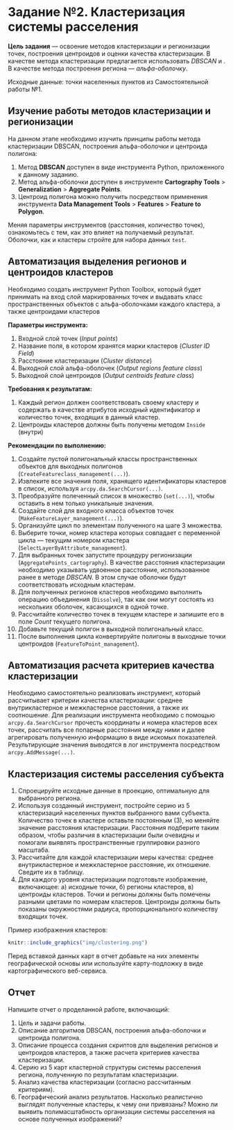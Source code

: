 # Задание №2. Кластеризация системы расселения {#points-clust-work}

__Цель задания__ — освоение методов кластеризации и регионизации точек, построения центроидов и оценки качества кластеризации. В качестве метода кластеризации предлагается использовать _DBSCAN_ и . В качестве метода построения региона — _альфа-оболочку_.

Исходные данные: точки населенных пунктов из Самостоятельной работы №1.

## Изучение работы методов кластеризации и регионизации {-}

На данном этапе необходимо изучить принципы работы метода кластеризации DBSCAN, построения альфа-оболочки и центроида полигона:

1. Метод __DBSCAN__ доступен в виде инструмента Python, приложенного к данному заданию.
2. Метод альфа-оболочки доступен в инструменте __Cartography Tools__ > __Generalization__ > __Aggregate Points__.
3. Центроид полигона можно получить посредством применения инструмента __Data Management Tools__ > __Features__ > __Feature to Polygon__.

Меняя параметры инструментов (расстояния, количество точек), ознакомьтесь с тем, как это влияет на получаемый результат. Оболочки, как и кластеры стройте для набора данных `test`.

## Автоматизация выделения регионов и центроидов кластеров {-}

Необходимо создать инструмент Python Toolbox, который будет принимать на вход слой маркированных точек и выдавать класс пространственных объектов с альфа-оболочками каждого кластера, а также центроидами кластеров

__Параметры инструмента:__

1. Входной слой точек (_Input points_)
2. Название поля, в котором хранятся марки кластеров (_Cluster ID Field_)
3. Расстояние кластеризации (_Сluster distance_)
4. Выходной слой альфа-оболочек (_Output regions feature class_)
5. Выходной слой центроидов (_Output centroids feature class_)

__Требования к результатам:__

1. Каждый регион должен соответствовать своему кластеру и содержать в качестве атрибутов исходный идентификатор и количество точек, входящих в данный кластер.
2. Центроиды кластеров должны быть получены методом `Inside` (внутри)

__Рекомендации по выполнению:__

1. Создайте пустой полигональный классы пространственных объектов для выходных полигонов (`CreateFeatureclass_management(...)`).
2. Извлеките все значения поля, хранящего идентификаторы кластеров в список, используя `arcpy.da.SearchCursor(...)`.
3. Преобразуйте полeченный список в множество (`set(...)`), чтобы оставить в нем только уникальные значения.
4. Создайте слой для входного класса объектов точек (`MakeFeatureLayer_management(...)`).
5. Организуйте цикл по элементам полученного на шаге 3 множества.
6. Выберите точки, номер кластера которых совпадает с переменной цикла — текущим номером кластера (`SelectLayerByAttribute_management`).
7. Для выбранных точек запустите процедуру регионизации (`AggregatePoints_cartography`).  В качестве расстояния кластеризации необходимо указывать удвоенное расстояние, использованное ранее в методе _DBSCAN_. В этом случае оболочки будут соответствовать исходным кластерам.
8. Для полученных регионов кластеров необходимо выполнить операцию объединения (`Dissolve`), так как они могут состоять из нескольких оболочек, касающихся в одной точке.
9. Рассчитайте количество точек в текущем кластере и запишите его в поле _Count_ текущего полигона.
10. Добавьте текущий полигон в выходной полигональный класс.
11. После выполнения цикла конвертируйте полигоны в выходные точки центроидов (`FeatureToPoint_management`).

## Автоматизация расчета критериев качества кластеризации {-}

Необходимо самостоятельно реализовать инструмент, который рассчитывает критерии качества кластеризации: среднее внутрикластерное и межкластерное расстояния, а также их соотношение. Для реализации инструмента необходимо с помощью `arcpy.da.SearchCursor` прочесть координаты и номера кластеров всех точек, рассчитать все попарные расстояния между ними и далее агрегировать полученную информацию в виде искомых показателей. Результирующие значения выводятся в лог инструмента посредством `arcpy.AddMessage(...)`.

## Кластеризация системы расселения субъекта {-}

1. Cпроецируйте исходные данные в проекцию, оптимальную для выбранного региона. 
2. Используя созданный инструмент, постройте серию из 5 кластеризаций населенных пунктов выбранного вами субъекта. Количество точек в кластере оставьте постоянным (3), но меняйте значение расстояния кластеризации. Расстояния подберите таким образом, чтобы различия в кластеризации были очевидны и помогали выявлять пространственные группировки разного масштаба.
3. Рассчитайте для каждой кластеризации меры качества: среднее внутрикластерное и межкластерное расстояние, их отношение. Сведите их в таблицу.
4. Для каждого уровня кластеризации подготовьте изображение, включающее: а) исходные точки, б) регионы кластеров, в) центроиды кластеров. Точки и регионы должны быть помечены разными цветами по номерам кластеров. Центроиды должны быть показаны окружностями радиуса, пропорционального количеству входящих точек. 

Пример изображения кластеров:
```r
knitr::include_graphics("img/clustering.png")
```

Перед вставкой данных карт в отчет добавьте на них элементы географической основы или используйте карту-подложку в виде картографического веб-сервиса.

## Отчет {-}

Напишите отчет о проделанной работе, включающий:

1. Цель и задачи работы.
2. Описание алгоритмов DBSCAN, построения альфа-оболочки и центроида полигона.
3. Описание процесса создания скриптов для выделения регионов и центроидов кластеров, а также расчета критериев качества кластеризации.
4. Серию из 5 карт кластерной структуры системы расселения региона, полученную по результатам кластеризации.
5. Анализ качества кластеризации (согласно рассчитанным критериям).
6. Географический анализ результатов. Насколько реалистично выглядят полученные кластеры, к чему они привязаны? Можно ли выявить полимасштабность организации системы расселения на основе полученных изображений?